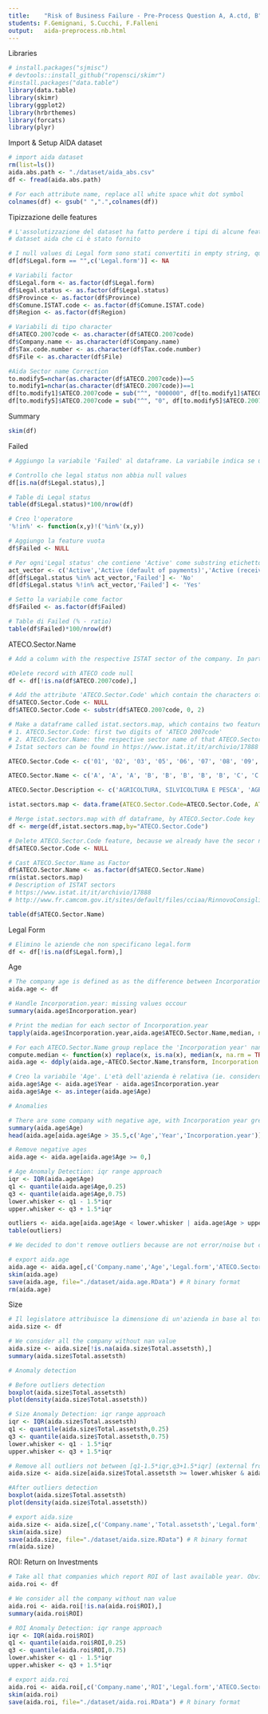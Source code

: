 ```yaml
---
title:    "Risk of Business Failure - Pre-Process Question A, A.ctd, B"
students: F.Gemignani, S.Cucchi, F.Falleni
output:   aida-preprocess.nb.html
---
```


Libraries
```r
# install.packages("sjmisc")
# devtools::install_github("ropensci/skimr")
#install.packages("data.table")
library(data.table)
library(skimr)       
library(ggplot2)      
library(hrbrthemes)   
library(forcats)      
library(plyr)        
```

Import & Setup AIDA dataset
```r
# import aida dataset
rm(list=ls())
aida.abs.path <- "./dataset/aida_abs.csv"
df <- fread(aida.abs.path)

# For each attribute name, replace all white space whit dot symbol
colnames(df) <- gsub(" ",".",colnames(df))
```

Tipizzazione delle features
```r
# L'assolutizzazione del dataset ha fatto perdere i tipi di alcune features, quindi li ripristino esattamente come sono nel
# dataset aida che ci è stato fornito

# I null values di Legal form sono stati convertiti in empty string, quindi li risetto come null values
df[df$Legal.form == "",c('Legal.form')] <- NA

# Variabili factor
df$Legal.form <- as.factor(df$Legal.form)
df$Legal.status <- as.factor(df$Legal.status)
df$Province <- as.factor(df$Province)
df$Comune.ISTAT.code <- as.factor(df$Comune.ISTAT.code)
df$Region <- as.factor(df$Region)

# Variabili di tipo character
df$ATECO.2007code <- as.character(df$ATECO.2007code)
df$Company.name <- as.character(df$Company.name)
df$Tax.code.number <- as.character(df$Tax.code.number)
df$File <- as.character(df$File)

#Aida Sector name Correction
to.modify5=nchar(as.character(df$ATECO.2007code))==5
to.modify1=nchar(as.character(df$ATECO.2007code))==1
df[to.modify1]$ATECO.2007code = sub("^", "000000", df[to.modify1]$ATECO.2007code)
df[to.modify5]$ATECO.2007code = sub("^", "0", df[to.modify5]$ATECO.2007code)
```

Summary
```r
skim(df)
```

Failed
```r
# Aggiungo la variabile 'Failed' al dataframe. La variabile indica se un'azienda è fallita o no, indipendentemente dalla causa. In particolare, un'impresa con Legal status 'no active' (sottostringa) viene etichettata con Failed=Yes, altrimenti Failed=No.

# Controllo che legal status non abbia null values
df[is.na(df$Legal.status),]

# Table di Legal status
table(df$Legal.status)*100/nrow(df)

# Creo l'operatore
'%!in%' <- function(x,y)!('%in%'(x,y))

# Aggiungo la feature vuota
df$Failed <- NULL

# Per ogni'Legal status' che contiene 'Active' come substring etichetto la variabile 'Failed' come 'No', altrimenti 'Yes'
act_vector <- c('Active','Active (default of payments)','Active (receivership)')
df[df$Legal.status %in% act_vector,'Failed'] <- 'No'
df[df$Legal.status %!in% act_vector,'Failed'] <- 'Yes'

# Setto la variabile come factor
df$Failed <- as.factor(df$Failed)

# Table di Failed (% - ratio)
table(df$Failed)*100/nrow(df)
```

ATECO.Sector.Name
```r
# Add a column with the respective ISTAT sector of the company. In particular first two digits of ATECO 2007code identify the company sector which is an upper case character that began to [A-U] alphabetical range.

#Delete record with ATECO code null
df <- df[!is.na(df$ATECO.2007code),]

# Add the attribute 'ATECO.Sector.Code' which contain the characters of the sector identified by the first two ATECO 2007 code digits.
df$ATECO.Sector.Code <- NULL
df$ATECO.Sector.Code <- substr(df$ATECO.2007code, 0, 2)

# Make a dataframe called istat.sectors.map, which contains two features:
# 1. ATECO.Sector.Code: first two digits of 'ATECO 2007code'
# 2. ATECO.Sector.Name: the respective sector name of that ATECO.Sector.Code
# Istat sectors can be found in https://www.istat.it/it/archivio/17888

ATECO.Sector.Code <- c('01', '02', '03', '05', '06', '07', '08', '09', '10', '11', '12', '13', '14', '15', '16', '17', '18', '19', '20', '21', '22', '23', '24', '25', '26', '27', '28', '29', '30', '31', '32', '33', '35', '36', '37', '38', '39', '41', '42', '43', '45', '46', '47', '49', '50', '51', '52', '53', '55', '56', '58', '59', '60', '61', '62', '63', '64', '65', '66', '68', '69', '70', '71', '72', '73', '74', '75', '77', '78', '79', '80', '81', '82', '84', '85', '86', '87', '88', '90', '91', '92', '93', '94', '95', '96', '97', '98', '99', '00')

ATECO.Sector.Name <- c('A', 'A', 'A', 'B', 'B', 'B', 'B', 'B', 'C', 'C', 'C', 'C', 'C', 'C', 'C', 'C', 'C', 'C', 'C', 'C', 'C', 'C', 'C', 'C', 'C', 'C', 'C', 'C', 'C', 'C', 'C', 'C', 'D', 'E', 'E', 'E', 'E', 'F', 'F', 'F', 'G', 'G', 'G', 'H', 'H', 'H', 'H', 'H', 'I', 'I', 'J', 'J', 'J', 'J', 'J', 'J', 'K', 'K', 'K', 'L', 'M', 'M', 'M', 'M', 'M', 'M', 'M', 'N', 'N', 'N', 'N', 'N', 'N', 'O', 'P', 'Q', 'Q', 'Q', 'R', 'R', 'R', 'R', 'S', 'S', 'S', 'T', 'T','U', 'no.sector')

ATECO.Sector.Description <- c('AGRICOLTURA, SILVICOLTURA E PESCA', 'AGRICOLTURA, SILVICOLTURA E PESCA', 'AGRICOLTURA, SILVICOLTURA E PESCA','ESTRAZIONE DI MINERALI DA CAVE E MINIERE', 'ESTRAZIONE DI MINERALI DA CAVE E MINIERE', 'ESTRAZIONE DI MINERALI DA CAVE E MINIERE', 'ESTRAZIONE DI MINERALI DA CAVE E MINIERE', 'ESTRAZIONE DI MINERALI DA CAVE E MINIERE', 'ATTIVITÀ MANIFATTURIERE', 'ATTIVITÀ MANIFATTURIERE', 'ATTIVITÀ MANIFATTURIERE', 'ATTIVITÀ MANIFATTURIERE', 'ATTIVITÀ MANIFATTURIERE', 'ATTIVITÀ MANIFATTURIERE', 'ATTIVITÀ MANIFATTURIERE', 'ATTIVITÀ MANIFATTURIERE', 'ATTIVITÀ MANIFATTURIERE', 'ATTIVITÀ MANIFATTURIERE', 'ATTIVITÀ MANIFATTURIERE', 'ATTIVITÀ MANIFATTURIERE', 'ATTIVITÀ MANIFATTURIERE', 'ATTIVITÀ MANIFATTURIERE', 'ATTIVITÀ MANIFATTURIERE', 'ATTIVITÀ MANIFATTURIERE', 'ATTIVITÀ MANIFATTURIERE', 'ATTIVITÀ MANIFATTURIERE', 'ATTIVITÀ MANIFATTURIERE', 'ATTIVITÀ MANIFATTURIERE', 'ATTIVITÀ MANIFATTURIERE', 'ATTIVITÀ MANIFATTURIERE', 'ATTIVITÀ MANIFATTURIERE', 'ATTIVITÀ MANIFATTURIERE', 'FORNITURA DI ENERGIA ELETTRICA, GAS, VAPORE E ARIA CONDIZIONATA', 'FORNITURA DI ACQUA; RETI FOGNARIE, ATTIVITÀ DI GESTIONE DEI RIFIUTI E RISANAMENTO', 'FORNITURA DI ACQUA; RETI FOGNARIE, ATTIVITÀ DI GESTIONE DEI RIFIUTI E RISANAMENTO', 'FORNITURA DI ACQUA; RETI FOGNARIE, ATTIVITÀ DI GESTIONE DEI RIFIUTI E RISANAMENTO', 'FORNITURA DI ACQUA; RETI FOGNARIE, ATTIVITÀ DI GESTIONE DEI RIFIUTI E RISANAMENTO', 'COSTRUZIONI', 'COSTRUZIONI', 'COSTRUZIONI', 'COMMERCIO ALL INGROSSO E AL DETTAGLIO; RIPARAZIONE DI AUTOVEICOLI E MOTOCICLI', 'COMMERCIO ALL INGROSSO E AL DETTAGLIO; RIPARAZIONE DI AUTOVEICOLI E MOTOCICLI', 'COMMERCIO ALL INGROSSO E AL DETTAGLIO; RIPARAZIONE DI AUTOVEICOLI E MOTOCICLI', 'TRASPORTO E MAGAZZINAGGIO', 'TRASPORTO E MAGAZZINAGGIO', 'TRASPORTO E MAGAZZINAGGIO', 'TRASPORTO E MAGAZZINAGGIO', 'TRASPORTO E MAGAZZINAGGIO', 'ATTIVITÀ DEI SERVIZI DI ALLOGGIO E DI RISTORAZIONE', 'ATTIVITÀ DEI SERVIZI DI ALLOGGIO E DI RISTORAZIONE', 'SERVIZI DI INFORMAZIONE E COMUNICAZIONE', 'SERVIZI DI INFORMAZIONE E COMUNICAZIONE', 'SERVIZI DI INFORMAZIONE E COMUNICAZIONE', 'SERVIZI DI INFORMAZIONE E COMUNICAZIONE', 'SERVIZI DI INFORMAZIONE E COMUNICAZIONE', 'SERVIZI DI INFORMAZIONE E COMUNICAZIONE', 'ATTIVITÀ FINANZIARIE E ASSICURATIVE', 'ATTIVITÀ FINANZIARIE E ASSICURATIVE', 'ATTIVITÀ FINANZIARIE E ASSICURATIVE', 'ATTIVITÀ IMMOBILIARI', 'ATTIVITÀ PROFESSIONALI, SCIENTIFICHE E TECNICHE', 'ATTIVITÀ PROFESSIONALI, SCIENTIFICHE E TECNICHE', 'ATTIVITÀ PROFESSIONALI, SCIENTIFICHE E TECNICHE', 'ATTIVITÀ PROFESSIONALI, SCIENTIFICHE E TECNICHE', 'ATTIVITÀ PROFESSIONALI, SCIENTIFICHE E TECNICHE', 'ATTIVITÀ PROFESSIONALI, SCIENTIFICHE E TECNICHE', 'ATTIVITÀ PROFESSIONALI, SCIENTIFICHE E TECNICHE', 'NOLEGGIO, AGENZIE DI VIAGGIO, SERVIZI DI SUPPORTO ALLE IMPRESE', 'NOLEGGIO, AGENZIE DI VIAGGIO, SERVIZI DI SUPPORTO ALLE IMPRESE', 'NOLEGGIO, AGENZIE DI VIAGGIO, SERVIZI DI SUPPORTO ALLE IMPRESE', 'NOLEGGIO, AGENZIE DI VIAGGIO, SERVIZI DI SUPPORTO ALLE IMPRESE', 'NOLEGGIO, AGENZIE DI VIAGGIO, SERVIZI DI SUPPORTO ALLE IMPRESE', 'NOLEGGIO, AGENZIE DI VIAGGIO, SERVIZI DI SUPPORTO ALLE IMPRESE', 'AMMINISTRAZIONE PUBBLICA E DIFESA; ASSICURAZIONE SOCIALE OBBLIGATORIA', 'ISTRUZIONE', 'SANITÀ E ASSISTENZA SOCIALE', 'SANITÀ E ASSISTENZA SOCIALE', 'SANITÀ E ASSISTENZA SOCIALE', 'ATTIVITÀ ARTISTICHE, SPORTIVE, DI INTRATTENIMENTO E DIVERTIMENTO', 'ATTIVITÀ ARTISTICHE, SPORTIVE, DI INTRATTENIMENTO E DIVERTIMENTO', 'ATTIVITÀ ARTISTICHE, SPORTIVE, DI INTRATTENIMENTO E DIVERTIMENTO', 'ATTIVITÀ ARTISTICHE, SPORTIVE, DI INTRATTENIMENTO E DIVERTIMENTO', 'ALTRE ATTIVITÀ DI SERVIZI', 'ALTRE ATTIVITÀ DI SERVIZI', 'ALTRE ATTIVITÀ DI SERVIZI', 'ATTIVITÀ DI FAMIGLIE E CONVIVENZE COME DATORI DI LAVORO PER PERSONALE DOMESTICO', 'ATTIVITÀ DI FAMIGLIE E CONVIVENZE COME DATORI DI LAVORO PER PERSONALE DOMESTICO','ORGANIZZAZIONI ED ORGANISMI EXTRATERRITORIALI', 'no.sector')

istat.sectors.map <- data.frame(ATECO.Sector.Code=ATECO.Sector.Code, ATECO.Sector.Name=ATECO.Sector.Name, ATECO.Sector.Description=ATECO.Sector.Description)

# Merge istat.sectors.map with df dataframe, by ATECO.Sector.Code key
df <- merge(df,istat.sectors.map,by="ATECO.Sector.Code")

# Delete ATECO.Sector.Code feature, because we already have the secor name.
df$ATECO.Sector.Code <- NULL

# Cast ATECO.Sector.Name as Factor
df$ATECO.Sector.Name <- as.factor(df$ATECO.Sector.Name)
rm(istat.sectors.map)
# Description of ISTAT sectors
# https://www.istat.it/it/archivio/17888
# http://www.fr.camcom.gov.it/sites/default/files/cciaa/RinnovoConsiglio/ateco-2007-struttura.pdf

table(df$ATECO.Sector.Name)
```

Legal Form
```r
# Elimino le aziende che non specificano legal.form
df <- df[!is.na(df$Legal.form),]
```

Age
```r
# The company age is defined as as the difference between Incorporation.year and Last.accounting.closing.date
aida.age <- df

# Handle Incorporation.year: missing values occour
summary(aida.age$Incorporation.year)

# Print the median for each sector of Incorporation.year
tapply(aida.age$Incorporation.year,aida.age$ATECO.Sector.Name,median, na.rm=TRUE)

# For each ATECO.Sector.Name group replace the 'Incorporation year' nan value with the respective median. In this way the result is more accurate than computing the median on entire Incorporation.year values.
compute.median <- function(x) replace(x, is.na(x), median(x, na.rm = TRUE))
aida.age <- ddply(aida.age,~ATECO.Sector.Name,transform, Incorporation.year = compute.median(`Incorporation.year`))

# Creo la variabile 'Age'. L'età dell'azienda è relativa (ie. considero l'età dell'azienda in un determinato anno)
aida.age$Age <- aida.age$Year - aida.age$Incorporation.year
aida.age$Age <- as.integer(aida.age$Age)
```

```r
# Anomalies

# There are some company with negative age, with Incorporation year greater then Last accounting closing date. We suppose that are digit error. Therefore we remove all that records
summary(aida.age$Age)
head(aida.age[aida.age$Age > 35.5,c('Age','Year','Incorporation.year')])

# Remove negative ages
aida.age <- aida.age[aida.age$Age >= 0,]

# Age Anomaly Detection: iqr range approach
iqr <- IQR(aida.age$Age)
q1 <- quantile(aida.age$Age,0.25)
q3 <- quantile(aida.age$Age,0.75)
lower.whisker <- q1 - 1.5*iqr
upper.whisker <- q3 + 1.5*iqr

outliers <- aida.age[aida.age$Age < lower.whisker | aida.age$Age > upper.whisker,'Age']
table(outliers)

# We decided to don't remove outliers because are not error/noise but companies with higher age. The boxplot shows that the age between the median and the maximum age is sparse.

# export aida.age 
aida.age <- aida.age[,c('Company.name','Age','Legal.form','ATECO.Sector.Name','Region','Year','Failed')]
skim(aida.age)
save(aida.age, file="./dataset/aida.age.RData") # R binary format
rm(aida.age)
```

Size
```r
# Il legislatore attribuisce la dimensione di un'azienda in base al totale degli elementi che costituiscono l'attivo dello stato patrimoniale, al risultato di esercizio ed al numero di dipendenti. Nel nostro caso abbiamo deciso di attribuire a size il totale delle attività dello stato patrimoniale
aida.size <- df

# We consider all the company without nan value
aida.size <- aida.size[!is.na(aida.size$Total.assetsth),]
summary(aida.size$Total.assetsth)
```
```r
# Anomaly detection

# Before outliers detection
boxplot(aida.size$Total.assetsth)
plot(density(aida.size$Total.assetsth))

# Size Anomaly Detection: iqr range approach
iqr <- IQR(aida.size$Total.assetsth)
q1 <- quantile(aida.size$Total.assetsth,0.25)
q3 <- quantile(aida.size$Total.assetsth,0.75)
lower.whisker <- q1 - 1.5*iqr
upper.whisker <- q3 + 1.5*iqr

# Remove all outliers not between [q1-1.5*iqr,q3+1.5*iqr] (external from two whiskers)
aida.size <- aida.size[aida.size$Total.assetsth >= lower.whisker & aida.size$Total.assetsth <= upper.whisker,]

#After outliers detection
boxplot(aida.size$Total.assetsth)
plot(density(aida.size$Total.assetsth))

# export aida.size 
aida.size <- aida.size[,c('Company.name','Total.assetsth','Legal.form','ATECO.Sector.Name','Region','Year','Failed')]
skim(aida.size)
save(aida.size, file="./dataset/aida.size.RData") # R binary format
rm(aida.size)
```

ROI: Return on Investments
```r
# Take all that companies which report ROI of last available year. Obviously all missing values are been deleted. The dataset is composed by 735.268 companies (39.20%)
aida.roi <- df

# We consider all the company without nan value
aida.roi <- aida.roi[!is.na(aida.roi$ROI),]
summary(aida.roi$ROI)
```

```r
# ROI Anomaly Detection: iqr range approach
iqr <- IQR(aida.roi$ROI)
q1 <- quantile(aida.roi$ROI,0.25)
q3 <- quantile(aida.roi$ROI,0.75)
lower.whisker <- q1 - 1.5*iqr
upper.whisker <- q3 + 1.5*iqr

# export aida.roi 
aida.roi <- aida.roi[,c('Company.name','ROI','Legal.form','ATECO.Sector.Name','Region','Year','Failed')]
skim(aida.roi)
save(aida.roi, file="./dataset/aida.roi.RData") # R binary format
```
